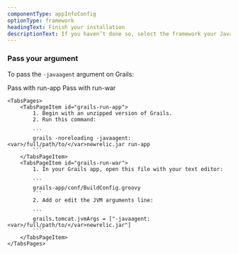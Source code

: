 ```yaml
---
componentType: appInfoConfig
optionType: framework 
headingText: Finish your installation
descriptionText: If you haven’t done so, select the framework your Java app is using.
---
```


### Pass your argument

To pass the `-javaagent` argument on Grails:

<Tabs>
	<TabsBar>
		<TabsBarItem id="grails-run-app">Pass with run-app</TabsBarItem>
		<TabsBarItem id="grails-run-war">Pass with run-war</TabsBarItem>
	</TabsBar>

	<TabsPages>
		<TabsPageItem id="grails-run-app">
            1. Begin with an unzipped version of Grails.
            2. Run this command:

            ```
            grails -noreloading -javaagent:<var>/full/path/to/</var>newrelic.jar run-app
            ```
		</TabsPageItem>
		<TabsPageItem id="grails-run-war">
            1. In your Grails app, open this file with your text editor:

            ```
            grails-app/conf/BuildConfig.groovy
            ```
            2. Add or edit the JVM arguments line:

            ```
            grails.tomcat.jvmArgs = ["-javaagent:<var>/full/path/to/</var>newrelic.jar"]
            ```
		</TabsPageItem>
	</TabsPages>
</Tabs>

